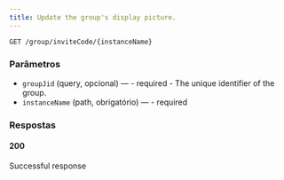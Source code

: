 ```yaml
---
title: Update the group's display picture.
---
```


```http
GET /group/inviteCode/{instanceName}
```



### Parâmetros

- `groupJid` (query, opcional) — - required - The unique identifier of the group.
- `instanceName` (path, obrigatório) — - required

### Respostas
#### 200
Successful response

